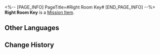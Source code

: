 <%-- [PAGE_INFO]
PageTitle=#Right Room Key#
[END_PAGE_INFO] --%>
{{Item Infobox
|id          = 149961
|image       = Item Right Room Key.png
|type        = Mission Item
|invCategory = Missions
|rarity      = 1
|effect      = 
|description = 
}}
'''Right Room Key''' is a [[Mission Item]].

==Other Languages==
{{Other Languages
|en   = Right Room Key
|zhs  = 右侧房间钥匙
|zht  = 右側房間鑰匙
|ja   = 右側の部屋の鍵
|ko   = 오른쪽 방 열쇠
|es   = Llave de la sala de la derecha
|fr   = Clé de la salle de droite
|ru   = Ключ от правой двери
|th   = กุญแจห้องทางขวา
|vi   = Chìa Khóa Phòng Bên Phải
|de   = Schlüssel zum rechten Zimmer
|id   = Kunci Ruang Kanan
|pt   = Chave da Sala Direita
}}

==Change History==
{{Change History|2.0}}
